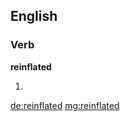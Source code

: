 ==English==

===Verb===
'''reinflated'''

# {{past of|reinflate}}

[[de:reinflated]]
[[mg:reinflated]]